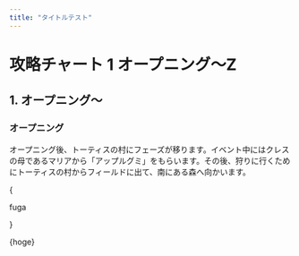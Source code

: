 ```yaml
---
title: "タイトルテスト"
---
```


# 攻略チャート 1 オープニング〜Z

## 1. オープニング〜

### オープニング

オープニング後、トーティスの村にフェーズが移ります。イベント中にはクレスの母であるマリアから「アップルグミ」をもらいます。その後、狩りに行くためにトーティスの村からフィールドに出て、南にある森へ向かいます。

<Tips title="hoge">{<p>fuga</p>}</Tips>

<Items />

<p>{hoge}</p>
